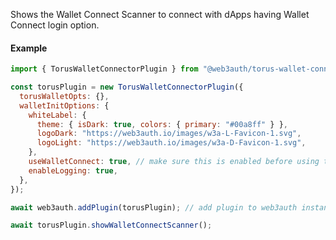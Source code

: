 Shows the Wallet Connect Scanner to connect with dApps having Wallet Connect login option.

#### Example

```javascript
import { TorusWalletConnectorPlugin } from "@web3auth/torus-wallet-connector-plugin";

const torusPlugin = new TorusWalletConnectorPlugin({
  torusWalletOpts: {},
  walletInitOptions: {
    whiteLabel: {
      theme: { isDark: true, colors: { primary: "#00a8ff" } },
      logoDark: "https://web3auth.io/images/w3a-L-Favicon-1.svg",
      logoLight: "https://web3auth.io/images/w3a-D-Favicon-1.svg",
    },
    useWalletConnect: true, // make sure this is enabled before using the showWalletConnectScanner function
    enableLogging: true,
  },
});

await web3auth.addPlugin(torusPlugin); // add plugin to web3auth instance

await torusPlugin.showWalletConnectScanner();
```
